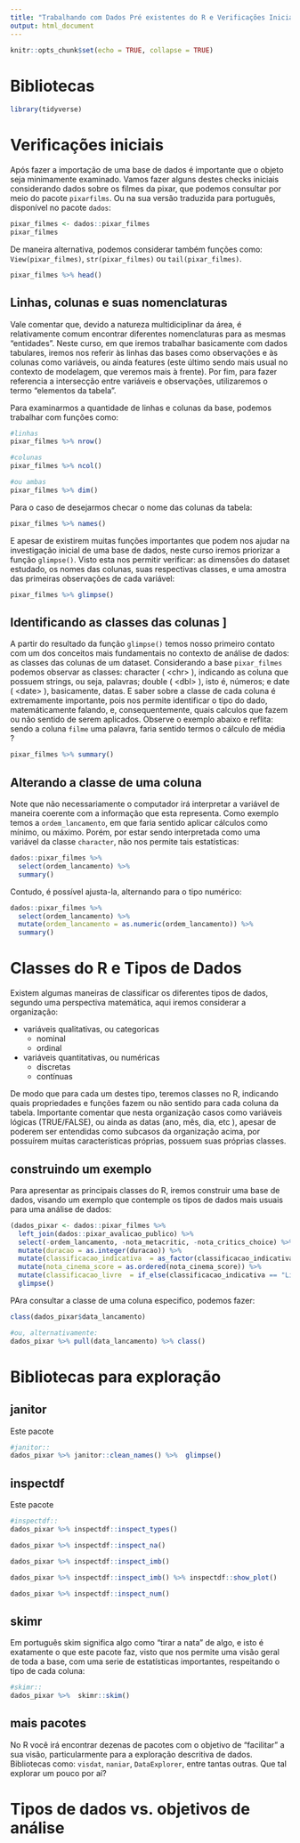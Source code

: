 ```yaml
---
title: "Trabalhando com Dados Pré existentes do R e Verificações Iniciais"
output: html_document
---
```


```r
knitr::opts_chunk$set(echo = TRUE, collapse = TRUE)
```

# Bibliotecas

```r
library(tidyverse)
```

# Verificações iniciais

Após fazer a importação de uma base de dados é importante que o objeto seja minimamente examinado. Vamos fazer alguns destes checks iniciais considerando dados sobre os filmes da pixar, que podemos consultar por meio do pacote `pixarfilms`. Ou na sua versão traduzida para português, disponível no pacote `dados`:

```r
pixar_filmes <- dados::pixar_filmes
pixar_filmes
```

De maneira alternativa, podemos considerar também funções como: `View(pixar_filmes)`, `str(pixar_filmes)` ou `tail(pixar_filmes)`.

```r
pixar_filmes %>% head()
```

## Linhas, colunas e suas nomenclaturas

Vale comentar que, devido a natureza multidiciplinar da área, é relativamente comum encontrar diferentes nomenclaturas para as mesmas "entidades". Neste curso, em que iremos trabalhar basicamente com dados tabulares, iremos nos referir às linhas das bases como observações e às colunas como variáveis, ou ainda features (este último sendo mais usual no contexto de modelagem, que veremos mais à frente). Por fim, para fazer referencia a intersecção entre variáveis e observações, utilizaremos o termo "elementos da tabela".

Para examinarmos a quantidade de linhas e colunas da base, podemos trabalhar com funções como:

```r
#linhas
pixar_filmes %>% nrow()

#colunas
pixar_filmes %>% ncol()

#ou ambas
pixar_filmes %>% dim()

```

Para o caso de desejarmos checar o nome das colunas da tabela:

```r
pixar_filmes %>% names()
```

E apesar de existirem muitas funções importantes que podem nos ajudar na investigação inicial de uma base de dados, neste curso iremos priorizar a função `glimpse()`. Visto esta nos permitir verificar: as dimensões do dataset estudado, os nomes das colunas, suas respectivas classes, e uma amostra das primeiras observações de cada variável:

```r
pixar_filmes %>% glimpse()
```


## Identificando as classes das colunas ]

A partir do resultado da função `glimpse()` temos nosso primeiro contato com um dos conceitos mais fundamentais no contexto de análise de dados: as classes das colunas de um dataset. Considerando a base `pixar_filmes` podemos observar as classes: character ( \<chr\> ), indicando as coluna que possuem strings, ou seja, palavras; double ( \<dbl\> ), isto é, números; e date ( \<date\> ), basicamente, datas. E saber sobre a classe de cada coluna é extremamente importante, pois nos permite identificar o tipo do dado, matemáticamente falando, e, consequentemente, quais calculos que fazem ou não sentido de serem aplicados. Observe o exemplo abaixo e reflita: sendo a coluna  `filme` uma palavra, faria sentido termos o cálculo de média ?

```r
pixar_filmes %>% summary()
```


## Alterando a classe de uma coluna

Note que não necessariamente o computador irá interpretar a variável de maneira coerente com a informação que esta representa. Como exemplo temos a `ordem_lancamento`, em que faria sentido aplicar cálculos como mínimo, ou máximo. Porém, por estar sendo interpretada como uma variável da classe `character`, não nos permite tais estatísticas:

```r
dados::pixar_filmes %>% 
  select(ordem_lancamento) %>% 
  summary()
```

Contudo, é possível ajusta-la, alternando para o tipo numérico:

```r
dados::pixar_filmes %>% 
  select(ordem_lancamento) %>% 
  mutate(ordem_lancamento = as.numeric(ordem_lancamento)) %>% 
  summary()
```


# Classes do R e Tipos de Dados

Existem algumas maneiras de classificar os diferentes tipos de dados, segundo uma perspectiva matemática, aqui iremos considerar a organização:

-   variáveis qualitativas, ou categoricas
    -   nominal
    -   ordinal
    
-   variáveis quantitativas, ou numéricas
    -   discretas
    -   contínuas

De modo que para cada um destes tipo, teremos classes no R, indicando quais propriedades e funções fazem ou não sentido para cada coluna da tabela. Importante comentar que nesta organização casos como variáveis lógicas (TRUE/FALSE), ou ainda as datas (ano, mês, dia, etc ), apesar de poderem ser entendidas como subcasos da organização acima, por possuírem muitas características próprias, possuem suas próprias classes. 


## construindo um exemplo

Para apresentar as principais classes do R, iremos construir uma base de dados, visando um exemplo que contemple os tipos de dados mais usuais para uma análise de dados:

```r
(dados_pixar <- dados::pixar_filmes %>% 
  left_join(dados::pixar_avalicao_publico) %>% 
  select(-ordem_lancamento, -nota_metacritic, -nota_critics_choice) %>% 
  mutate(duracao = as.integer(duracao)) %>% 
  mutate(classificacao_indicativa  = as_factor(classificacao_indicativa)) %>% 
  mutate(nota_cinema_score = as.ordered(nota_cinema_score)) %>% 
  mutate(classificacao_livre  = if_else(classificacao_indicativa == "Livre", TRUE, FALSE))) %>% 
  glimpse()
```

PAra consultar a classe de uma coluna especifico, podemos fazer:
```r

class(dados_pixar$data_lancamento) 

#ou, alternativamente:
dados_pixar %>% pull(data_lancamento) %>% class()
```


# Bibliotecas para exploração 

## janitor
Este pacote 

```r
#janitor::
dados_pixar %>% janitor::clean_names() %>%  glimpse()
```


## inspectdf
Este pacote 

```r
#inspectdf::
dados_pixar %>% inspectdf::inspect_types()
```

```r
dados_pixar %>% inspectdf::inspect_na()
```

```r
dados_pixar %>% inspectdf::inspect_imb()
```

```r
dados_pixar %>% inspectdf::inspect_imb() %>% inspectdf::show_plot()
```

```r
dados_pixar %>% inspectdf::inspect_num()
```

## skimr

Em português skim significa algo como "tirar a nata" de algo, e isto é exatamente o que este pacote faz, visto que nos permite uma visão geral de toda a base, com uma serie de estatísticas importantes, respeitando o tipo de cada coluna:

```r
#skimr::
dados_pixar %>%  skimr::skim()
```



## mais pacotes

No R você irá encontrar dezenas de pacotes com o objetivo de "facilitar" a sua visão, particularmente para a exploração descritiva de dados. Bibliotecas como: `visdat`, `naniar`, `DataExplorer`, entre tantas outras. Que tal explorar um pouco por aí? 


# Tipos de dados vs. objetivos de análise 


